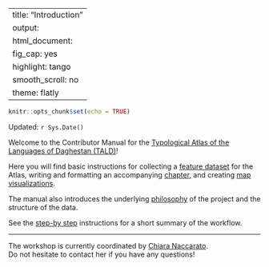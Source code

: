 
---
title: "Introduction"
output:
  html_document:
    fig_cap: yes
    highlight: tango
    smooth_scroll: no
    theme: flatly
---

```r
knitr::opts_chunk$set(echo = TRUE)

```


Updated: `r Sys.Date()`

Welcome to the Contributor Manual for the [Typological Atlas of the Languages of Daghestan (TALD)](http://lingconlab.ru/dagatlas/)!

Here you will find basic instructions for collecting 
a [feature dataset](https://lingconlab.github.io/TALD_manual/datasets.html) for the Atlas, writing and formatting
an accompanying [chapter](https://lingconlab.github.io/TALD_manual/chapters.html), and creating [map visualizations](https://lingconlab.github.io/TALD_manual/maps.html).

The manual also introduces the underlying [philosophy](https://lingconlab.github.io/TALD_manual/philosophy.html) of
the project and the structure of the data.

See the [step-by step](https://lingconlab.github.io/TALD_manual/steps.html) instructions for a short summary of the workflow.

---

The workshop is currently coordinated by [Chiara Naccarato](https://www.hse.ru/en/org/persons/224233250). <br>
Do not hesitate to contact her if you have any questions!